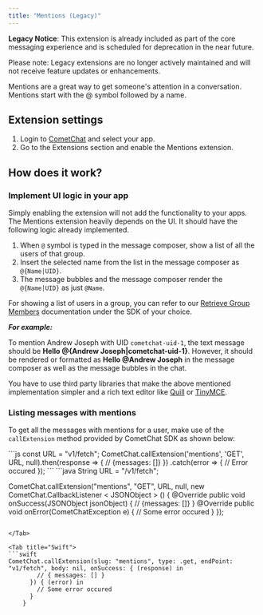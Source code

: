 ```yaml
---
title: "Mentions (Legacy)"
---
```


<Warning>

**Legacy Notice**: This extension is already included as part of the core messaging experience and is scheduled for deprecation in the near future.

Please note: Legacy extensions are no longer actively maintained and will not receive feature updates or enhancements.

</Warning>

Mentions are a great way to get someone's attention in a conversation. Mentions start with the @ symbol followed by a name.

## Extension settings

1. Login to [CometChat](https://app.cometchat.com/login) and select your app.
2. Go to the Extensions section and enable the Mentions extension.

## How does it work?

### Implement UI logic in your app

Simply enabling the extension will not add the functionality to your apps. The Mentions extension heavily depends on the UI. It should have the following logic already implemented.

1. When `@` symbol is typed in the message composer, show a list of all the users of that group.
2. Insert the selected name from the list in the message composer as `@{Name|UID}`.
3. The message bubbles and the message composer render the `@{Name|UID}` as just `@Name`.

For showing a list of users in a group, you can refer to our [Retrieve Group Members](/docs/sdk/javascript/retrieve-group-members) documentation under the SDK of your choice.

***For example:***

To mention Andrew Joseph with UID `cometchat-uid-1`, the text message should be **Hello @\{Andrew Joseph|cometchat-uid-1}**. However, it should be rendered or formatted as **Hello @Andrew Joseph** in the message composer as well as the message bubbles in the chat.

You have to use third party libraries that make the above mentioned implementation simpler and a rich text editor like [Quill](https://quilljs.com/) or [TinyMCE](https://www.tiny.cloud/tinymce/features/).

### Listing messages with mentions

To get all the messages with mentions for a user, make use of the `callExtension` method provided by CometChat SDK as shown below:

<Tabs>
<Tab title="JavaScript">
```js
const URL = "v1/fetch";
CometChat.callExtension('mentions', 'GET', URL, null).then(response => {
    // {messages: []}
})
.catch(error => {
    // Error occured
});
```

</Tab>

<Tab title="Java">
```java
String URL = "/v1/fetch";

CometChat.callExtension("mentions", "GET", URL, null,
new CometChat.CallbackListener < JSONObject > () {
    @Override
    public void onSuccess(JSONObject jsonObject) {
        // {messages: []}
    }
    @Override
    public void onError(CometChatException e) {
        // Some error occured
    }
});
```

</Tab>

<Tab title="Swift">
```swift
CometChat.callExtension(slug: "mentions", type: .get, endPoint: "v1/fetch", body: nil, onSuccess: { (response) in
        // { messages: [] }
      }) { (error) in
        // Some error occured
      }
    }
```

</Tab>

</Tabs>
